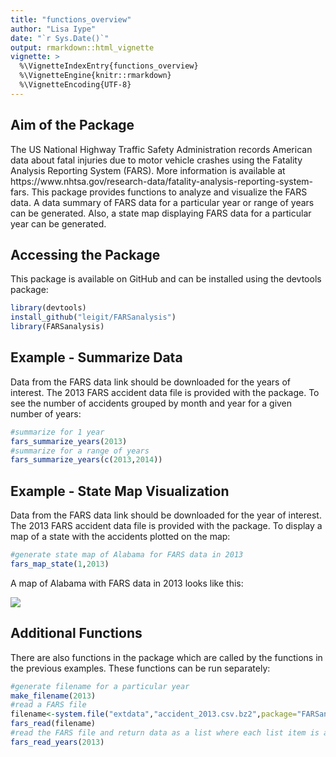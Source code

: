 ```yaml
---
title: "functions_overview"
author: "Lisa Iype"
date: "`r Sys.Date()`"
output: rmarkdown::html_vignette
vignette: >
  %\VignetteIndexEntry{functions_overview}
  %\VignetteEngine{knitr::rmarkdown}
  %\VignetteEncoding{UTF-8}
---
```



## Aim of the Package
The US National Highway Traffic Safety Administration records American data about fatal injuries due to motor vehicle crashes using the Fatality Analysis Reporting System (FARS).  More information is available at https://www.nhtsa.gov/research-data/fatality-analysis-reporting-system-fars.  This package provides functions to analyze and visualize the FARS data.  A data summary of FARS data for a particular year or range of years can be generated.  Also, a state map displaying FARS data for a particular year can be generated.  

## Accessing the Package

This package is available on GitHub and can be installed using the devtools package:

```r
library(devtools)
install_github("leigit/FARSanalysis")
library(FARSanalysis)
```

## Example - Summarize Data

Data from the FARS data link should be downloaded for the years of interest.  The 2013 FARS accident data file is provided with the package.  To see the number of accidents grouped by month and year for a given number of years:

```r
#summarize for 1 year
fars_summarize_years(2013)
#summarize for a range of years
fars_summarize_years(c(2013,2014))
```

## Example - State Map Visualization

Data from the FARS data link should be downloaded for the year of interest.  The 2013 FARS accident data file is provided with the package.  To display a map of a state with the accidents plotted on the map:


```r
#generate state map of Alabama for FARS data in 2013
fars_map_state(1,2013)
```

A map of Alabama with FARS data in 2013 looks like this:

![](AL_2013.png)

## Additional Functions

There are also functions in the package which are called by the functions in the previous examples.  These functions can be run separately:

```r
#generate filename for a particular year
make_filename(2013)
#read a FARS file
filename<-system.file("extdata","accident_2013.csv.bz2",package="FARSanalysis")
fars_read(filename)
#read the FARS file and return data as a list where each list item is a tbl_df object containing month and year data for one file.
fars_read_years(2013)
```
